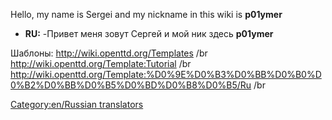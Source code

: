 Hello, my name is Sergei and my nickname in this wiki is '''p01ymer'''
*'''RU:''' -Привет меня зовут Сергей и мой ник здесь '''p01ymer'''
[[Category:en/Russian translators]]

Шаблоны:
http://wiki.openttd.org/Templates /br
http://wiki.openttd.org/Template:Tutorial /br
http://wiki.openttd.org/Template:%D0%9E%D0%B3%D0%BB%D0%B0%D0%B2%D0%BB%D0%B5%D0%BD%D0%B8%D0%B5/Ru /br